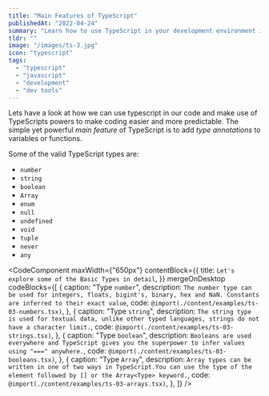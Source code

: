 ```yaml
---
title: "Main Features of TypeScript"
publishedAt: "2022-04-24"
summary: "Learn how to use TypeScript in your development environment in three different ways. From basic usage to full integration into your next project."
tldr: ""
image: "/images/ts-3.jpg"
icon: "typescript"
tags:
  - "typescript"
  - "javascript"
  - "development"
  - "dev tools"
---
```


Lets have a look at how we can use typescript in our code and make use of TypeScripts powers to make
coding easier and more predictable. The simple yet powerful _main feature_ of TypeScript is to add
_type annotations_ to variables or functions.

Some of the valid TypeScript types are:

- `number`
- `string`
- `boolean`
- `Array`
- `enum`
- `null`
- `undefined`
- `void`
- `tuple`
- `never`
- `any`

<CodeComponent
  maxWidth={"650px"}
  contentBlock={{
    title: `Let's explore some of the Basic Types in detail`,
  }}
  mergeOnDesktop
  codeBlocks={[
    {
      caption: "Type `number`",
      description: `The number type can be used for integers, floats, bigint's, binary, hex and NaN. Constants are
      inferred to their exact value`,
      code: `@import(./content/examples/ts-03-numbers.tsx)`,
    },
    {
      caption: "Type `string`",
      description: `The string type is used for textual data, unlike other typed languages, strings do not have a
      character limit.`,
      code: `@import(./content/examples/ts-03-strings.tsx)`,
    },
    {
      caption: "Type `boolean`",
      description: `Booleans are used everywhere and TypeScript gives you the superpower to infer values using "==="
      anywhere.`,
      code: `@import(./content/examples/ts-03-booleans.tsx)`,
    },
    {
      caption: "Type `Array`",
      description: `Array types can be written in one of two ways in TypeScript.You can use the type
      of the element followed by [] or the Array<Type> keyword.`,
      code: `@import(./content/examples/ts-03-arrays.tsx)`,
    },
  ]}
/>
